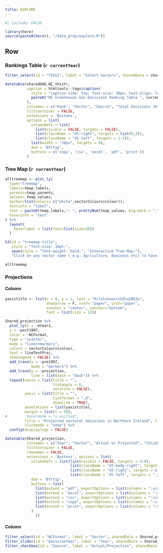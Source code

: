 ```yaml
---
title: EXPLORE
---
```


```r
#| include: FALSE

library(here)
source(paste0(here(), "/data_prep/explore.R"))

```


## Row {.tabset}

### Rankings Table (`r currentYear`)

```r

filter_select(id = "TESS1", label = "Select Sectors", sharedData = sharedGHG_NI_thisYr, group = ~Sector)

datatable(sharedGHG_NI_thisYr,
          caption = htmltools::tags$caption(
            style = "caption-side: top; font-size: 30px; text-align: left;",
            paste0("NI Greenhouse Gas Emissions Ranking Table ", currentYear)
          ),
          colnames = c("Rank", "Sector", "Source", "Total Emissions (KtCO\u2082e)" ),
          fillContainer = FALSE,
          extensions = 'Buttons',
          options = list(
            columnDefs = list(
              list(visible = FALSE, targets = FALSE),
              list(className = "dt-right", targets = list(0,3)),
              list(className = "dt-left", targets = 1:2)),
            list(width = "10px", targets = 0),
            dom = 'Bfrtip',
            buttons = c('copy', 'csv', 'excel', 'pdf', 'print'))
          )
```

### Tree Map (`r currentYear`)

```r

alltreemap <- plot_ly(
  type="treemap",
  labels=tmap_labels,
  parents=tmap_parents,
  values= tmap_values,
  marker=list(colors= c("white",sectorColours$colour)),
  textinfo = "label",
  text = paste0(tmap_labels,": ", prettyNum(tmap_values, big.mark = ",")," KtCO\u2082e"),
  hoverinfo = 'text'
) %>%
  layout(
    hoverlabel = list(font=list(size=30))
  )

h3(id = "treemap-title",
   style = "font-size: 16pt;",
   span(style = "font-weight: bold;", "Interactive Tree Map:"),
   "Click on any sector name ( e.g. Agriculture, Business etc) to have a closer look at the sub-sectors within that sector. Click the sector name again to return to the full tree map.")

alltreemap
```

### Projections

#### Column {width=70%}

```r

yaxistitle <- list(x = 0, y = 1, text = "Kilotonnes\nCO\u2082e", 
                   showarrow = F, xref= "paper", yref="paper", 
                   xanchor = "center", yanchor="bottom",
                   font = list(size = 12))

Shared_projection %>%
  plot_ly(x = ~eYear2,
  y = ~post1997,
  color = ~NCFormat,
  type = "scatter",
  mode = "lines+markers",
  colors = sectorColours$colour,
  text = lineTextProj,
  showlegend = FALSE) %>%
  add_trace(y = ~pre1997,
            mode = "markers") %>%
  add_trace(y = ~projection,
            line = list(dash = "dash")) %>%
  layout(xaxis = list(title = "",
                      tickangle = 0,
                      zeroline = FALSE),
         yaxis = list(title = "",
                      tickformat = ",d",
                      showline = TRUE),
         annotations = list(yaxistitle),
         margin = list(t = 50),
#         hovermode = "x unified",
         title = "Projected sectoral emissions in Northern Ireland", titlefont = list(size = 25),
         clickmode = "none") %>%
  config(displaylogo = FALSE)
```

```r

datatable(Shared_projection,
          colnames = c("Year", "Sector", "Actual or Projected", "CO\u2082 Equivalents (kilotonnes CO\u2082e)"),
          fillContainer = FALSE,
          rownames = FALSE,
          extensions = 'Buttons', options = list(
            columnDefs = list(list(visible = FALSE, targets = 4:8),
                              list(className = "dt-body-right", targets = c(0,3)),
                              list(className = "dt-right", targets = c(0,3)),
                              list(className = 'dt-left', targets = "_all")),
            dom = 'Bfrtip',
            buttons = list(
              list(extend = "pdf", exportOptions = list(columns = ":visible")),
              list(extend = "excel", exportOptions = list(columns = ":visible")),
              list(extend = "csv", exportOptions = list(columns = ":visible")),
              list(extend = "copy", exportOptions = list(columns = ":visible")),
              list(extend = "print", exportOptions = list(columns = ":visible"))
            )
              ))

```

#### Column

::: {.flow}

```r

filter_select(id = "NCFormat", label = "Sector", sharedData = Shared_projection, group = ~NCFormat)
filter_slider(id = "EmissionYear", label = "Year", sharedData = Shared_projection, column = ~EmissionYear, timeFormat = "%Y")
filter_checkbox(id = "Source", label = "Actual/Projection", sharedData = Shared_projection, group=~Source)

```

:::

<script>
  window.onload = function () {
    document.getElementById("TESS1").parentElement.classList.remove("html-fill-item");
    document.getElementById("treemap-title").parentElement.classList.remove("html-fill-item");
  }
</script>

